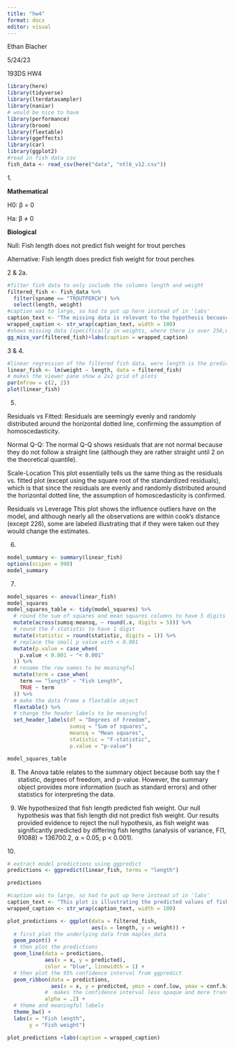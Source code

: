 ```yaml
---
title: "hw4"
format: docx
editor: visual
---
```


Ethan Blacher

5/24/23

193DS HW4

```r
library(here)
library(tidyverse)
library(lterdatasampler)
library(naniar)
# would be nice to have
library(performance)
library(broom)
library(flextable)
library(ggeffects)
library(car)
library(ggplot2)
#read in fish data csv
fish_data <- read_csv(here("data", "ntl6_v12.csv"))
```

1\.

**Mathematical**

H0: β = 0

Ha: β ≠ 0

**Biological**

Null: Fish length does not predict fish weight for trout perches

Alternative: Fish length does predict fish weight for trout perches

2 & 2a.

```r
#filter fish data to only include the columns length and weight
filtered_fish <- fish_data %>%
  filter(spname == "TROUTPERCH") %>%
  select(length, weight)
#caption was to large, so had to put up here instead of in 'labs'
caption_text <- "The missing data is relevant to the hypothesis becuase it shows that weights has lots of missing data, which could introduce bias and affect the accuracy of the regression model."
wrapped_caption <- str_wrap(caption_text, width = 100)
#shows missing data (specifically in weights, where there is over 250,000 missing observations)
gg_miss_var(filtered_fish)+labs(caption = wrapped_caption) 
```

3 & 4.

```r
#linear regression of the filtered fish data, were length is the predictor and weight is the response
linear_fish <- lm(weight ~ length, data = filtered_fish)
# makes the viewer pane show a 2x2 grid of plots
par(mfrow = c(2, 2))
plot(linear_fish)
```

5.  

Residuals vs Fitted: Residuals are seemingly evenly and randomly distributed around the horizontal dotted line, confirming the assumption of homoscedasticity.

Normal Q-Q: The normal Q-Q shows residuals that are not normal because they do not follow a straight line (although they are rather straight until 2 on the theoretical quantile).

Scale-Location This plot essentially tells us the same thing as the residuals vs. fitted plot (except using the square root of the standardized residuals), which is that since the residuals are evenly and randomly distributed around the horizontal dotted line, the assumption of homoscedasticity is confirmed.

Residuals vs Leverage This plot shows the influence outliers have on the model, and although nearly all the observations are within cook's distance (except 226), some are labeled illustrating that if they were taken out they would change the estimates.

6.  

```r
model_summary <- summary(linear_fish)
options(scipen = 999)
model_summary

```

7.  

```r
model_squares <- anova(linear_fish)
model_squares
model_squares_table <- tidy(model_squares) %>% 
  # round the sum of squares and mean squares columns to have 5 digits (could be less)
  mutate(across(sumsq:meansq, ~ round(.x, digits = 5))) %>% 
  # round the F-statistic to have 1 digit
  mutate(statistic = round(statistic, digits = 1)) %>% 
  # replace the small p value with < 0.001
  mutate(p.value = case_when(
    p.value < 0.001 ~ "< 0.001"
  )) %>% 
  # rename the row names to be meaningful
  mutate(term = case_when(
    term == "length" ~ "Fish Length",
    TRUE ~ term
  )) %>% 
  # make the data frame a flextable object
  flextable() %>% 
  # change the header labels to be meaningful
  set_header_labels(df = "Degrees of Freedom", 
                    sumsq = "Sum of squares",
                    meansq = "Mean squares",
                    statistic = "F-statistic",
                    p.value = "p-value")

model_squares_table

```

8.  The Anova table relates to the summary object because both say the f statistic, degrees of freedom, and p-value. However, the summary object provides more information (such as standard errors) and other statistics for interpreting the data.

9.  We hypothesized that fish length predicted fish weight. Our null hypothesis was that fish length did not predict fish weight. Our results provided evidence to reject the null hypothesis, as fish weight was significantly predicted by differing fish lengths (analysis of variance, F(1, 91088) = 136700.2, ⍺ = 0.05, p \< 0.001).

10\.

```r
# extract model predictions using ggpredict
predictions <- ggpredict(linear_fish, terms = "length")

predictions

#caption was to large, so had to put up here instead of in 'labs'
caption_text <- "This plot is illustrating the predicted values of fish weight (assuming a certain fish length) within a 95% confidence level. The blue line shows the trend line for the correlation between the length and weight."
wrapped_caption <- str_wrap(caption_text, width = 100)

plot_predictions <- ggplot(data = filtered_fish, 
                           aes(x = length, y = weight)) +
  # first plot the underlying data from maples_data
  geom_point() +
  # then plot the predictions
  geom_line(data = predictions, 
            aes(x = x, y = predicted), 
            color = "blue", linewidth = 1) +
  # then plot the 95% confidence interval from ggpredict
  geom_ribbon(data = predictions, 
              aes(x = x, y = predicted, ymin = conf.low, ymax = conf.high), 
            #  makes the confidence interval less opaque and more transparent
            alpha = .2) +
  # theme and meaningful labels
  theme_bw() +
  labs(x = "Fish length",
       y = "Fish weight")

plot_predictions +labs(caption = wrapped_caption) 
```
